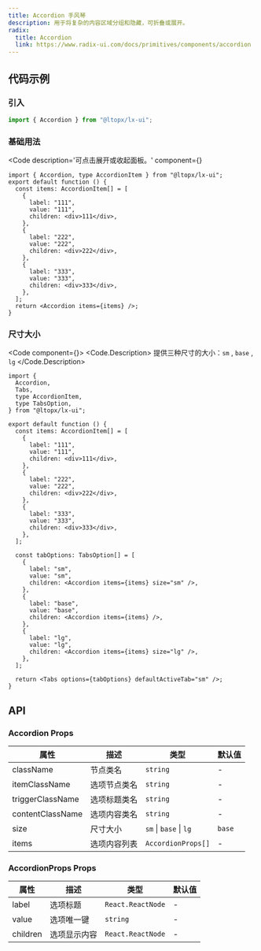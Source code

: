 ```yaml
---
title: Accordion 手风琴
description: 用于将复杂的内容区域分组和隐藏，可折叠或展开。
radix:
  title: Accordion
  link: https://www.radix-ui.com/docs/primitives/components/accordion
---
```



## 代码示例

### 引入

```js copy
import { Accordion } from "@ltopx/lx-ui";
```

### 基础用法

<Code 
  description='可点击展开或收起面板。' 
  component={<Basic />}
>
```tsx filename="Accordion.tsx" copy
import { Accordion, type AccordionItem } from "@ltopx/lx-ui";
export default function () {
  const items: AccordionItem[] = [
    {
      label: "111",
      value: "111",
      children: <div>111</div>,
    },
    {
      label: "222",
      value: "222",
      children: <div>222</div>,
    },
    {
      label: "333",
      value: "333",
      children: <div>333</div>,
    },
  ];
  return <Accordion items={items} />;
}
```
</Code>

### 尺寸大小

<Code component={<Size />}>
<Code.Description>
  提供三种尺寸的大小：`sm` , `base` , `lg`
</Code.Description>
```tsx filename="Accordion.tsx" copy
import {
  Accordion,
  Tabs,
  type AccordionItem,
  type TabsOption,
} from "@ltopx/lx-ui";

export default function () {
  const items: AccordionItem[] = [
    {
      label: "111",
      value: "111",
      children: <div>111</div>,
    },
    {
      label: "222",
      value: "222",
      children: <div>222</div>,
    },
    {
      label: "333",
      value: "333",
      children: <div>333</div>,
    },
  ];
  
  const tabOptions: TabsOption[] = [
    {
      label: "sm",
      value: "sm",
      children: <Accordion items={items} size="sm" />,
    },
    {
      label: "base",
      value: "base",
      children: <Accordion items={items} />,
    },
    {
      label: "lg",
      value: "lg",
      children: <Accordion items={items} size="lg" />,
    },
  ];
  
  return <Tabs options={tabOptions} defaultActiveTab="sm" />;
}
```
</Code>

## API

### Accordion Props

| 属性             | 描述         | 类型                   | 默认值 |
| ---------------- | ------------ | ---------------------- | ------ |
| className        | 节点类名     | `string`               | -      |
| itemClassName    | 选项节点类名 | `string`               | -      |
| triggerClassName | 选项标题类名 | `string`               | -      |
| contentClassName | 选项内容类名 | `string`               | -      |
| size             | 尺寸大小     | `sm` \| `base` \| `lg` | `base` |
| items            | 选项内容列表 | `AccordionProps[]`     | -      |

### AccordionProps Props

| 属性     | 描述         | 类型              | 默认值 |
| -------- | ------------ | ----------------- | ------ |
| label    | 选项标题     | `React.ReactNode` | -      |
| value    | 选项唯一键   | `string`          | -      |
| children | 选项显示内容 | `React.ReactNode` | -      |
